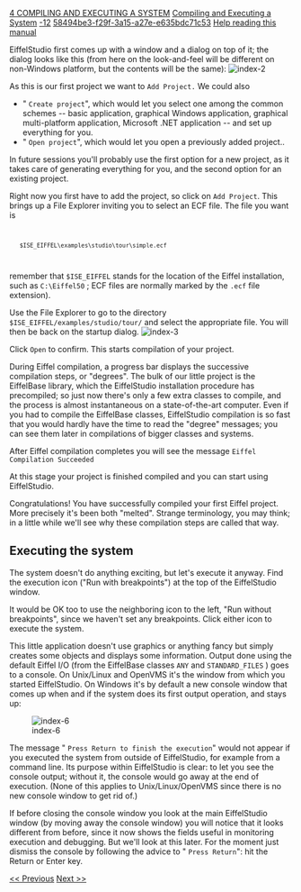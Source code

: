 [[Property:title|4 COMPILING AND EXECUTING A SYSTEM]]
[[Property:link_title|Compiling and Executing a System]]
[[Property:weight|-12]]
[[Property:uuid|58494be3-f29f-3a15-a27e-e635bdc71c53]]
[[Help reading the EiffelStudio Guided Tour|Help reading this manual]]  

EiffelStudio first comes up with a window and a dialog on top of it; the dialog looks like this (from here on the look-and-feel will be different on non-Windows platform, but the contents will be the same):
[[Image:index-2]]

As this is our first project we want to <code> Add Project. </code> We could also 
* " <code> Create project </code>", which would let you select one among the common schemes -- basic application, graphical Windows application, graphical multi-platform application, Microsoft .NET application -- and set up everything for you. 
* " <code> Open project </code>", which would let you open a previously added project.. 

In future sessions you'll probably use the first option for a new project, as it takes care of generating everything for you, and the second option for an existing project.

Right now you first have to add the project, so click on <code>Add Project</code>. This brings up a File Explorer inviting you to select an ECF file. The file you want is 
<code>
	$ISE_EIFFEL\examples\studio\tour\simple.ecf
</code>

remember that <code> $ISE_EIFFEL </code> stands for the location of the Eiffel installation, such as <code> C:\Eiffel50 </code> ; ECF files are normally marked by the <code> .ecf </code> file extension). 

Use the File Explorer to go to the directory <code> $ISE_EIFFEL/examples/studio/tour/ </code> and select the appropriate file. You will then be back on the startup dialog. 
[[Image:index-3]]

Click <code> Open </code> to confirm. This starts compilation of your project. 

During Eiffel compilation, a progress bar displays the successive compilation steps, or "degrees". The bulk of our little project is the EiffelBase library, which the EiffelStudio installation procedure has precompiled; so just now there's only a few extra classes to compile, and the process is almost instantaneous on a state-of-the-art computer. Even if you had to compile the EiffelBase classes, EiffelStudio compilation is so fast that you would hardly have the time to read the "degree" messages; you can see them later in compilations of bigger classes and systems.

{{note| ''On an IBM Thinkpad, Pentium III 850 MHz, 256 MB, running Windows 2000 Professional, Eiffel compilation takes about 9 seconds for the entire Guided Tour system including non-precompiled EiffelBase. '' }}

After Eiffel compilation completes you will see the message
<code>	Eiffel Compilation Succeeded</code>

At this stage your project is finished compiled and you can start using EiffelStudio.

Congratulations! You have successfully compiled your first Eiffel project. More precisely it's been both "melted". Strange terminology, you may think; in a little while we'll see why these compilation steps are called that way.

==Executing the system==

The system doesn't do anything exciting, but let's execute it anyway. Find the execution icon ("Run with breakpoints") at the top of the EiffelStudio window.

It would be OK too to use the neighboring icon to the left, "Run without breakpoints", since we haven't set any breakpoints. Click either icon to execute the system.

This little application doesn't use graphics or anything fancy but simply creates some objects and displays some information. Output done using the default Eiffel I/O (from the EiffelBase classes <code> ANY </code> and <code> STANDARD_FILES </code> ) goes to a console. On Unix/Linux and OpenVMS it's the window from which you started EiffelStudio. On Windows it's by default a new console window that comes up when and if the system does its first output operation, and stays up: 

[[Image:index-6]]

The message " <code> Press Return to finish the execution </code>" would not appear if you executed the system from outside of EiffelStudio, for example from a command line. Its purpose within EiffelStudio is clear: to let you see the console output; without it, the console would go away at the end of execution. (None of this applies to Unix/Linux/OpenVMS since there is no new console window to get rid of.) 

If before closing the console window you look at the main EiffelStudio window (by moving away the console window) you will notice that it looks different from before, since it now shows the fields useful in monitoring execution and debugging. But we'll look at this later. For the moment just dismiss the console by following the advice to " <code> Press Return </code>": hit the Return or Enter key. 

[[2 COPYING THE EXAMPLE FILES|<< Previous]]  [[5 A LOOK AT THE PROJECT DIRECTORY|Next >>]]  




